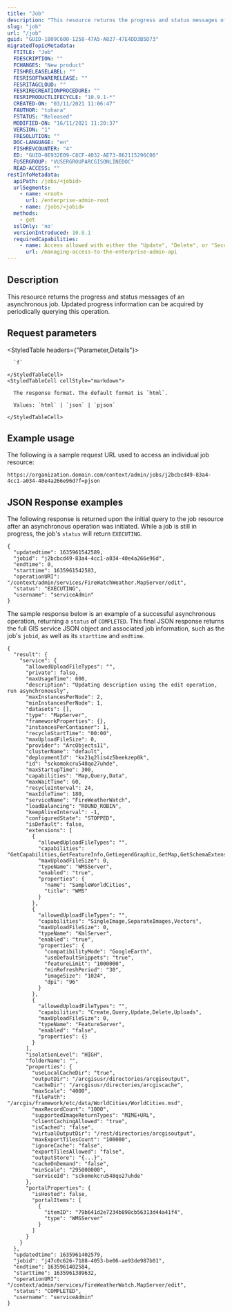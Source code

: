 ```yaml
---
title: "Job"
description: "This resource returns the progress and status messages of an asynchronous job."
slug: "job"
url: "/job"
guid: "GUID-1809C600-1258-47A5-A827-47E4DD3B5D73"
migratedTopicMetadata:
  FTITLE: "Job"
  FDESCRIPTION: ""
  FCHANGES: "New product"
  FISHRELEASELABEL: ""
  FESRISOFTWARERELEASE: ""
  FESRITAGCLOUD: ""
  FESRIRECREATIONPROCEDURE: ""
  FESRIPRODUCTLIFECYCLE: "10.9.1-*"
  CREATED-ON: "03/11/2021 11:06:47"
  FAUTHOR: "tohara"
  FSTATUS: "Released"
  MODIFIED-ON: "16/11/2021 11:20:37"
  VERSION: "1"
  FRESOLUTION: ""
  DOC-LANGUAGE: "en"
  FISHREVCOUNTER: "4"
  ED: "GUID-0E932E09-C8CF-4032-AE73-862115296C00"
  FUSERGROUP: "VUSERGROUPARCGISONLINEDOC"
  READ-ACCESS: ""
restInfoMetadata:
  apiPath: /jobs/<jobid>
  urlSegments:
    - name: <root>
      url: /enterprise-admin-root
    - name: /jobs/<jobid>
  methods:
    - get
  sslOnly: 'no'
  versionIntroduced: 10.9.1
  requiredCapabilities:
    - name: Access allowed with either the "Update", "Delete", or "Security and infrastructure" privileges, or the Publisher role
      url: /managing-access-to-the-enterprise-admin-api
---
```


## Description

This resource returns the progress and status messages of an asynchronous job. Updated progress information can be acquired by periodically querying this operation.


## Request parameters

<StyledTable headers={"Parameter,Details"}>
  <StyledTableRow>
    <StyledTableCell cellStyle="markdown">

      `f` 

    </StyledTableCell>
    <StyledTableCell cellStyle="markdown">

      The response format. The default format is `html`.

      Values: `html` | `json` | `pjson`

    </StyledTableCell>
  </StyledTableRow>
</StyledTable>


## Example usage

The following is a sample request URL used to access an individual job resource:

```other
https://organization.domain.com/context/admin/jobs/j2bcbcd49-83a4-4cc1-a034-40e4a266e96d?f=pjson
```

## JSON Response examples

The following response is returned upon the initial query to the job resource after an asynchronous operation was initiated. While a job is still in progress, the job's `status` will return `EXECUTING`.

```other
{
  "updatedtime": 1635961542589,
  "jobid": "j2bcbcd49-83a4-4cc1-a034-40e4a266e96d",
  "endtime": 0,
  "starttime": 1635961542583,
  "operationURI": "/context/admin/services/FireWatchWeather.MapServer/edit",
  "status": "EXECUTING",
  "username": "serviceAdmin"
}
```

The sample response below is an example of a successful asynchronous operation, returning a `status` of `COMPLETED`. This final JSON response returns the full GIS service JSON object and associated job information, such as the job's `jobid`, as well as its `starttime` and `endtime`.

```other
{
  "result": {
    "service": {
      "allowedUploadFileTypes": "",
      "private": false,
      "maxUsageTime": 600,
      "description": "Updating description using the edit operation, run asynchronously",
      "maxInstancesPerNode": 2,
      "minInstancesPerNode": 1,
      "datasets": [],
      "type": "MapServer",
      "frameworkProperties": {},
      "instancesPerContainer": 1,
      "recycleStartTime": "00:00",
      "maxUploadFileSize": 0,
      "provider": "ArcObjects11",
      "clusterName": "default",
      "deploymentId": "kx21q2lis4z5beekzep0k",
      "id": "sckomokcru548qo27uhde",
      "maxStartupTime": 300,
      "capabilities": "Map,Query,Data",
      "maxWaitTime": 60,
      "recycleInterval": 24,
      "maxIdleTime": 180,
      "serviceName": "FireWeatherWatch",
      "loadBalancing": "ROUND_ROBIN",
      "keepAliveInterval": -1,
      "configuredState": "STOPPED",
      "isDefault": false,
      "extensions": [
        {
          "allowedUploadFileTypes": "",
          "capabilities": "GetCapabilities,GetFeatureInfo,GetLegendGraphic,GetMap,GetSchemaExtension,GetStyles",
          "maxUploadFileSize": 0,
          "typeName": "WMSServer",
          "enabled": "true",
          "properties": {
            "name": "SampleWorldCities",
            "title": "WMS"
          }
        },
        {
          "allowedUploadFileTypes": "",
          "capabilities": "SingleImage,SeparateImages,Vectors",
          "maxUploadFileSize": 0,
          "typeName": "KmlServer",
          "enabled": "true",
          "properties": {
            "compatibilityMode": "GoogleEarth",
            "useDefaultSnippets": "true",
            "featureLimit": "1000000",
            "minRefreshPeriod": "30",
            "imageSize": "1024",
            "dpi": "96"
          }
        },
        {
          "allowedUploadFileTypes": "",
          "capabilities": "Create,Query,Update,Delete,Uploads",
          "maxUploadFileSize": 0,
          "typeName": "FeatureServer",
          "enabled": "false",
          "properties": {}
        }
      ],
      "isolationLevel": "HIGH",
      "folderName": "",
      "properties": {
        "useLocalCacheDir": "true",
        "outputDir": "/arcgisusr/directories/arcgisoutput",
        "cacheDir": "/arcgisusr/directories/arcgiscache",
        "maxScale": "4000",
        "filePath": "/arcgis/framework/etc/data/WorldCities/WorldCities.msd",
        "maxRecordCount": "1000",
        "supportedImageReturnTypes": "MIME+URL",
        "clientCachingAllowed": "true",
        "isCached": "false",
        "virtualOutputDir": "/rest/directories/arcgisoutput",
        "maxExportTilesCount": "100000",
        "ignoreCache": "false",
        "exportTilesAllowed": "false",
        "outputStore": "{...}",
        "cacheOnDemand": "false",
        "minScale": "295000000",
        "serviceId": "sckomokcru548qo27uhde"
      },
      "portalProperties": {
        "isHosted": false,
        "portalItems": [
          {
            "itemID": "79b641d2e7234b898cb56313d44a41f4",
            "type": "WMSServer"
          }
        ]
      }
    }
  },
  "updatedtime": 1635961402579,
  "jobid": "j47c0c626-7188-4053-be06-ae93de987b01",
  "endtime": 1635961402584,
  "starttime": 1635961389632,
  "operationURI": "/context/admin/services/FireWeatherWatch.MapServer/edit",
  "status": "COMPLETED",
  "username": "serviceAdmin"
}
```